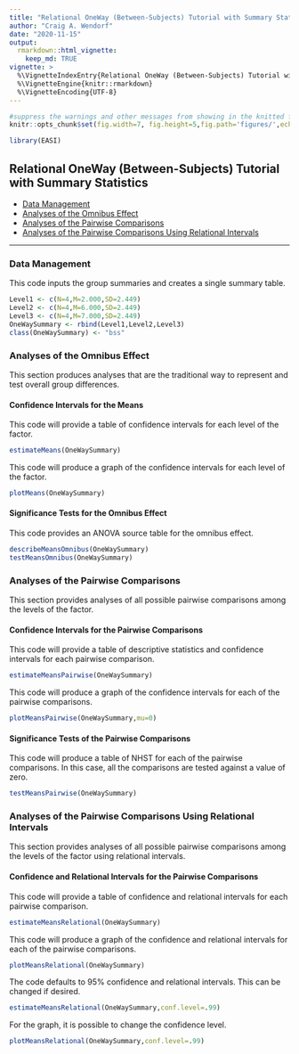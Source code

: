 ```yaml
---
title: "Relational OneWay (Between-Subjects) Tutorial with Summary Statistics"
author: "Craig A. Wendorf"
date: "2020-11-15"
output: 
  rmarkdown::html_vignette:
    keep_md: TRUE
vignette: >
  %\VignetteIndexEntry{Relational OneWay (Between-Subjects) Tutorial with Summary Statistics}
  %\VignetteEngine{knitr::rmarkdown}
  %\VignetteEncoding{UTF-8}
---
```


```r
#suppress the warnings and other messages from showing in the knitted file.
knitr::opts_chunk$set(fig.width=7, fig.height=5,fig.path='figures/',echo=TRUE,warning=FALSE,message=FALSE)
```

```r
library(EASI)
```

## Relational OneWay (Between-Subjects) Tutorial with Summary Statistics

- [Data Management](#data-management)
- [Analyses of the Omnibus Effect](#analyses-of-the-omnibus-effect)
- [Analyses of the Pairwise Comparisons](#analyses-of-the-pairwise-comparisons)
- [Analyses of the Pairwise Comparisons Using Relational Intervals](#analyses-of-the-pairwise-comparisons-using-relational-intervals)

---

### Data Management

This code inputs the group summaries and creates a single summary table.
```r
Level1 <- c(N=4,M=2.000,SD=2.449)
Level2 <- c(N=4,M=6.000,SD=2.449)
Level3 <- c(N=4,M=7.000,SD=2.449)
OneWaySummary <- rbind(Level1,Level2,Level3)
class(OneWaySummary) <- "bss"
```

### Analyses of the Omnibus Effect

This section produces analyses that are the traditional way to represent and test overall group differences.

#### Confidence Intervals for the Means

This code will provide a table of confidence intervals for each level of the factor.
```r
estimateMeans(OneWaySummary)
```

This code will produce a graph of the confidence intervals for each level of the factor.
```r
plotMeans(OneWaySummary)
```

#### Significance Tests for the Omnibus Effect

This code provides an ANOVA source table for the omnibus effect.
```r
describeMeansOmnibus(OneWaySummary)
testMeansOmnibus(OneWaySummary)
```

### Analyses of the Pairwise Comparisons

This section provides analyses of all possible pairwise comparisons among the levels of the factor.

#### Confidence Intervals for the Pairwise Comparisons

This code will provide a table of descriptive statistics and confidence intervals for each pairwise comparison.

```r
estimateMeansPairwise(OneWaySummary)
```

This code will produce a graph of the confidence intervals for each of the pairwise comparisons.
```r
plotMeansPairwise(OneWaySummary,mu=0)
```

#### Significance Tests of the Pairwise Comparisons

This code will produce a table of NHST for each of the pairwise comparisons. In this case, all the comparisons are tested against a value of zero.
```r
testMeansPairwise(OneWaySummary)
```

### Analyses of the Pairwise Comparisons Using Relational Intervals

This section provides analyses of all possible pairwise comparisons among the levels of the factor using relational intervals.

#### Confidence and Relational Intervals for the Pairwise Comparisons

This code will provide a table of confidence and relational intervals for each pairwise comparison.
```r
estimateMeansRelational(OneWaySummary)
```

This code will produce a graph of the confidence and relational intervals for each of the pairwise comparisons.
```r
plotMeansRelational(OneWaySummary)
```

The code defaults to 95% confidence and relational intervals. This can be changed if desired.
```r
estimateMeansRelational(OneWaySummary,conf.level=.99)
```

For the graph, it is possible to change the confidence level.
```r
plotMeansRelational(OneWaySummary,conf.level=.99)
```
